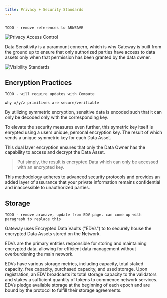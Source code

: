 ```yaml
---
title: Privacy + Security Standards
---
```


```

TODO - remove references to ARWEAVE

```

![Privacy Access Control](/assets/core-concepts/privacy-access-control.png)

Data Sensitivity is a paramount concern, which is why Gateway is built from the ground up to ensure that only authorized parties have access to data assets only when that permission has been granted by the data owner.

![Visibility Standards](/assets/core-concepts/privacy-visibility-standards.png)

## Encryption Practices

```
TODO - will require updates with Compute

why x/y/z primitives are secure/verifiable

```

By utilizing symmetric encryption, sensitive data is encoded such that it can only be decoded only with the corresponding key.

To elevate the security measures even further, this symetric key itself is enrypted using a users unique, personal encryption key. The result of which vends a unique symmetric key for each Data Asset.

This dual layer encryption ensures that only the Data Owner has the capability to access and decrypt the Data Asset.

> Put simply, the result is encrypted Data which can only be accessed with an encrypted key.

This methodology adheres to advanced security protocols and provides an added layer of assurance that your private information remains confidential and inaccessible to unauthorized parties.

## Storage

```
TODO - remove arweave, update from EDV page. can come up with paragraph to replace this

```

Gateway uses Encrypted Data Vaults ("EDVs") to to securely house the encrypted Data Assets stored on the Network.

EDVs are the primary entities responsible for storing and maintaining encrypted data, allowing for efficient data management without overburdening the main network.

EDVs have various storage metrics, including capacity, total staked capacity, free capacity, purchased capacity, and used storage. Upon registration, an EDV broadcasts its total storage capacity to the validators and stakes a sufficient quantity of tokens to commence network services. EDVs pledge available storage at the beginning of each epoch and are bound by the protocol to fulfill their storage agreements.
